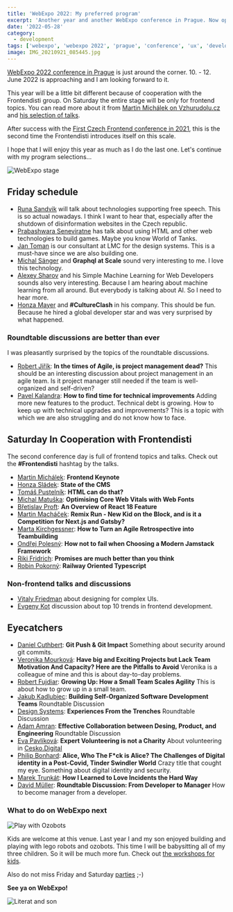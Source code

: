```yaml
---
title: 'WebExpo 2022: My preferred program'
excerpt: 'Another year and another WebExpo conference in Prague. Now optimized for frontend developers. Here are the talks I want to attend.'
date: '2022-05-28'
category:
  - development
tags: ['webexpo', 'webexpo 2022', 'prague', 'conference', 'ux', 'development', 'bussines']
image: IMG_20210921_085445.jpg
---
```


[WebExpo 2022 conference in Prague](https://www.webexpo.net/prague2022) is just around the corner. 10. - 12. June 2022 is approaching and I am looking forward to it.

This year will be a little bit different because of cooperation with the Frontendisti group. On Saturday the entire stage will be only for
frontend topics. You can read more about it from [Martin Michálek on Vzhurudolu.cz](https://www.vzhurudolu.cz)
and [his selection of talks](https://www.vzhurudolu.cz/blog/214-webexpo-2022).

After success with the [First Czech Frontend conference in 2021](https://frontendisti.cz/konference), this is the second time the Frontendisti
introduces itself on this scale.

I hope that I will enjoy this year as much as I do the last one. Let's continue with my program selections…

![WebExpo stage](./IMG_20210921_092042.jpg)

## Friday schedule

- [Runa Sandvik](https://www.webexpo.net/prague2022/talk/designing-technology-that-enables-free-speech)
  will talk about technologies supporting free speech.
  This is so actual nowadays. I think I want to hear that, especially after the shutdown of disinformation websites in the Czech republic.
- [Prabashwara Seneviratne](https://www.webexpo.net/prague2022/talk/building-pc-game-uis-with-html)
  has talk about using HTML and other web technologies to build games. Maybe you know World of Tanks.
- [Jan Toman](https://www.webexpo.net/prague2022/talk/data-informed-design-systems)
  is our consultant at LMC for the design systems. This is a must-have since we are also building one.
- [Michal Sänger](https://www.webexpo.net/prague2022/talk/graphql-at-scale)
  and **Graphql at Scale** sound very interesting to me. I love this technology.
- [Alexey Sharov](https://www.webexpo.net/prague2022/talk/simple-machine-learning-for-web-developers-from-theory-to-practice)
  and his Simple Machine Learning for Web Developers sounds also very interesting.
  Because I am hearing about machine learning from all around. But everybody is talking about AI. So I need to hear more.
- [Honza Mayer](https://www.webexpo.net/prague2022/talk/jan-mayer) and **#CultureClash** in his company.
  This should be fun. Because he hired a global developer star and was very surprised by what happened.

### Roundtable discussions are better than ever

I was pleasantly surprised by the topics of the roundtable discussions.

- [Robert Jiřík](https://www.webexpo.net/prague2022/talk/roundtable-discussion): **In the times of Agile, is project management dead?**
  This should be an interesting discussion about project management in an agile team.
  Is it project manager still needed if the team is well-organized and self-driven?
- [Pavel Kalandra](https://www.webexpo.net/prague2022/talk/roundtable-discussion-2): **How to find time for technical improvements**
  Adding more new features to the product. Technical debt is growing. How to keep up with technical upgrades and improvements?
  This is a topic with which we are also struggling and do not know how to face.

## Saturday In Cooperation with Frontendisti

The second conference day is full of frontend topics and talks. Check out the **#Frontendisti** hashtag by the talks.

- [Martin Michálek](https://www.webexpo.net/prague2022/talk/frontend-keynote):
  **Frontend Keynote**
- [Honza Sládek](https://www.webexpo.net/prague2022/talk/jan-sladek):
  **State of the CMS**
- [Tomáš Pustelník](https://www.webexpo.net/prague2022/talk/html-can-do-that):
  **HTML can do that?**
- [Michal Matuška](https://www.webexpo.net/prague2022/talk/optimising-core-web-vitals-with-web-fonts):
  **Optimising Core Web Vitals with Web Fonts**
- [Břetislav Proft](https://www.webexpo.net/prague2022/talk/vankova-proft-tba):
  **An Overview of React 18 Feature**
- [Martin Macháček](https://www.webexpo.net/prague2022/talk/remix-run-new-kid-on-the-block-and-is-it-a-competition-for-next-js-and-gatsby):
  **Remix Run - New Kid on the Block, and is it a Competition for Next.js and Gatsby?**
- [Marta Kirchgessner](https://www.webexpo.net/prague2022/talk/how-to-turn-an-agile-retrospective-into-a-teambuilding):
  **How to Turn an Agile Retrospective into Teambuilding**
- [Ondřej Polesný](https://www.webexpo.net/prague2022/talk/how-not-to-fail-when-choosing-a-modern-jamstack-framework):
  **How not to fail when Choosing a Modern Jamstack Framework**
- [Riki Fridrich](https://www.webexpo.net/prague2022/talk/riki-fridrich):
  **Promises are much better than you think**
- [Robin Pokorný](https://www.webexpo.net/prague2022/talk/railway-oriented-typescript):
  **Railway Oriented Typescript**

### Non-frontend talks and discussions

- [Vitaly Friedman](https://www.webexpo.net/prague2022/talk/designing-for-complex-uis) about designing for complex UIs.
- [Evgeny Kot](https://www.webexpo.net/prague2022/talk/roundtable-discussion-6)
  discussion about top 10 trends in frontend development.

## Eyecatchers

- [Daniel Cuthbert](https://www.webexpo.net/prague2022/talk/git-push-git-impact):
  **Git Push & Git Impact**
  Something about security around git commits.
- [Veronika Mourková](https://www.webexpo.net/prague2022/talk/have-big-and-exciting-projects-but-lack-team-motivation-and-capacity-here-are-the-pitfalls-to-avoid):
  **Have big and Exciting Projects but Lack Team Motivation And Capacity? Here are the Pitfalls to Avoid**
  Veronika is a colleague of mine and this is about day-to-day problems.
- [Robert Fujdiar](https://www.webexpo.net/prague2022/talk/growing-up-how-a-small-team-scales-agility):
  **Growing Up: How a Small Team Scales Agility**
  This is about how to grow up in a small team.
- [Jakub Kadlubiec](https://www.webexpo.net/prague2022/talk/roundtable-discussion-3):
  **Building Self-Organized Software Development Teams**
  Roundtable Discussion
- [Design Systems](https://www.webexpo.net/prague2022/talk/roundtable-discussion-4):
  **Experiences From the Trenches** Roundtable Discussion
- [Adam Amran](https://www.webexpo.net/prague2022/talk/roundtable-discussion-5):
  **Effective Collaboration between Desing, Product, and Engineering** Roundtable Discussion
- [Eva Pavlíková](https://www.webexpo.net/prague2022/talk/eva-pavlikova):
  **Expert Volunteering is not a Charity**
  About volunteering in [Cesko.Digital](https://cesko.digital/)
- [Philip Bonhard](https://www.webexpo.net/prague2022/talk/alice-who-the-f-ck-is-alice-the-challenges-of-digital-identity-in-a-post-covid-tinder-swindler-world):
  **Alice, Who The F\*ck is Alice? The Challenges of Digital identity in a Post-Covid, Tinder Swindler World**
  Crazy title that cought my eye. Something about digital identity and security.
- [Marek Trunkát](https://www.webexpo.net/prague2022/talk/how-i-learned-to-love-incidents-the-hard-way):
  **How I Learned to Love Incidents the Hard Way**
- [David Müller](https://www.webexpo.net/prague2022/talk/roundtable-discussion-8):
  **Roundtable Discussion: From Developer to Manager**
  How to become manager from a developer.

### What to do on WebExpo next

![Play with Ozobots](./IMG_20210921_115046.jpg 'Playing with Ozobots')

Kids are welcome at this venue. Last year I and my son enjoyed building and playing with lego robots and ozobots.
This time I will be babysitting all of my three children. So it will be much more fun. Check out [the workshops for kids](https://www.webexpo.net/prague2022/talk/workshop-for-kids-lounge-area-for-parents-with-babies).

Also do not miss Friday and Saturday [parties](https://www.webexpo.net/prague2022/venue) ;-)

**See ya on WebExpo!**

![Literat and son](./IMG_20210921_090929.jpg 'See ya on WebExpo!')
